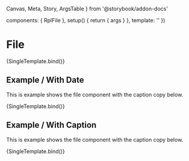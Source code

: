   Canvas,
  Meta,
  Story,
  ArgsTable
} from '@storybook/addon-docs'

  components: { RplFile },
  setup() {
    return { args }
  },
  template: '<RplFile v-bind="args" />'
})

<Meta title='WIP/Components/File' component={RplFile} />

# File

<ArgsTable of={RplFile} />

<Canvas>
  <Story
    name='Default'
    play={a11yStoryCheck}
    args={{
      name: 'An example of a document title that is a little longer',
      url: 'https://vic.gov.au/',
      size: '1.5mb',
      extension: 'pdf',
    }}
  >
    {SingleTemplate.bind()}
  </Story>
</Canvas>

## Example / With Date

This is example shows the file component with the caption copy below.

<Canvas>
  <Story
    name='With Date'
    play={a11yStoryCheck}
    args={{
      name: 'This is an example of a document title',
      url: 'https://vic.gov.au/',
      size: '1.5mb',
      extension: 'pdf',
      updated: 'July 17, 2022'
    }}
  >
    {SingleTemplate.bind()}
  </Story>
</Canvas>

## Example / With Caption

This is example shows the file component with the caption copy below.

<Canvas>
  <Story
    name='With Caption'
    play={a11yStoryCheck}
    args={{
      name: 'This is an example of a document title',
      url: 'https://vic.gov.au/',
      caption: 'And this is example of a longer description of the document, this one seems very descriptive.',
      size: '1.5mb',
      extension: 'pdf',
    }}
  >
    {SingleTemplate.bind()}
  </Story>
</Canvas>
